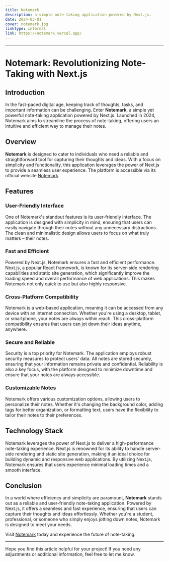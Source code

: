 ```yaml
---
title: Notemark
description: a simple note-taking application powered by Next.js.
date: 2024-03-01
cover: notemark.jpg
linktype: internal
link: https://notemark.vercel.app/
---
```


---

# Notemark: Revolutionizing Note-Taking with Next.js

## Introduction

In the fast-paced digital age, keeping track of thoughts, tasks, and important information can be challenging. Enter **Notemark**, a simple yet powerful note-taking application powered by Next.js. Launched in 2024, Notemark aims to streamline the process of note-taking, offering users an intuitive and efficient way to manage their notes.

## Overview

**Notemark** is designed to cater to individuals who need a reliable and straightforward tool for capturing their thoughts and ideas. With a focus on simplicity and functionality, this application leverages the power of Next.js to provide a seamless user experience. The platform is accessible via its official website [Notemark](https://notemark.vercel.app/).

## Features

### User-Friendly Interface

One of Notemark's standout features is its user-friendly interface. The application is designed with simplicity in mind, ensuring that users can easily navigate through their notes without any unnecessary distractions. The clean and minimalistic design allows users to focus on what truly matters – their notes.

### Fast and Efficient

Powered by Next.js, Notemark ensures a fast and efficient performance. Next.js, a popular React framework, is known for its server-side rendering capabilities and static site generation, which significantly improve the loading speed and overall performance of web applications. This makes Notemark not only quick to use but also highly responsive.

### Cross-Platform Compatibility

Notemark is a web-based application, meaning it can be accessed from any device with an internet connection. Whether you're using a desktop, tablet, or smartphone, your notes are always within reach. This cross-platform compatibility ensures that users can jot down their ideas anytime, anywhere.

### Secure and Reliable

Security is a top priority for Notemark. The application employs robust security measures to protect users' data. All notes are stored securely, ensuring that your information remains private and confidential. Reliability is also a key focus, with the platform designed to minimize downtime and ensure that your notes are always accessible.

### Customizable Notes

Notemark offers various customization options, allowing users to personalize their notes. Whether it's changing the background color, adding tags for better organization, or formatting text, users have the flexibility to tailor their notes to their preferences.

## Technology Stack

Notemark leverages the power of Next.js to deliver a high-performance note-taking experience. Next.js is renowned for its ability to handle server-side rendering and static site generation, making it an ideal choice for building dynamic and responsive web applications. By utilizing Next.js, Notemark ensures that users experience minimal loading times and a smooth interface.

## Conclusion

In a world where efficiency and simplicity are paramount, **Notemark** stands out as a reliable and user-friendly note-taking application. Powered by Next.js, it offers a seamless and fast experience, ensuring that users can capture their thoughts and ideas effortlessly. Whether you're a student, professional, or someone who simply enjoys jotting down notes, Notemark is designed to meet your needs.

Visit [Notemark](https://notemark.vercel.app/) today and experience the future of note-taking.

---

Hope you find this article helpful for your project! If you need any adjustments or additional information, feel free to let me know.